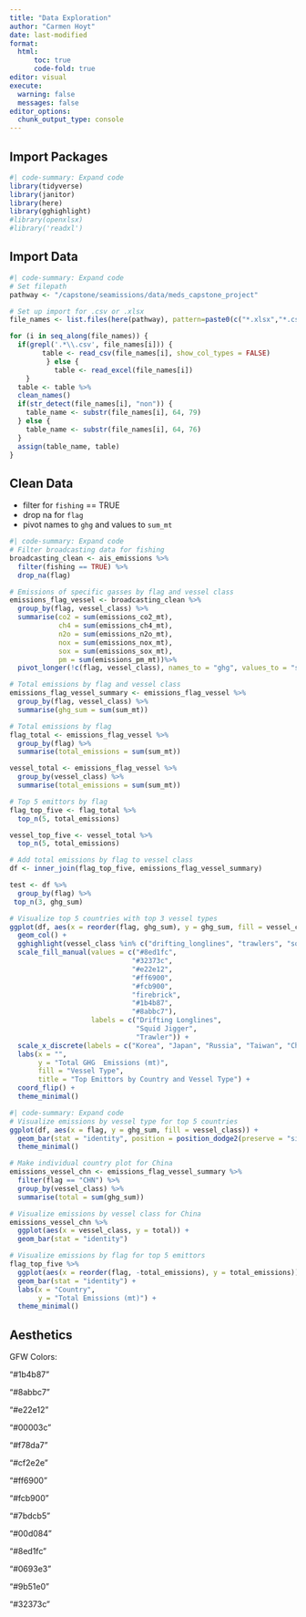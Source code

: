 ```yaml
---
title: "Data Exploration"
author: "Carmen Hoyt"
date: last-modified
format:
  html:
      toc: true
      code-fold: true
editor: visual
execute:
  warning: false
  messages: false
editor_options: 
  chunk_output_type: console
---
```


## Import Packages

```r
#| code-summary: Expand code
library(tidyverse)
library(janitor)
library(here)
library(gghighlight)
#library(openxlsx)
#library('readxl')
```

## Import Data

```r
#| code-summary: Expand code
# Set filepath
pathway <- "/capstone/seamissions/data/meds_capstone_project"

# Set up import for .csv or .xlsx
file_names <- list.files(here(pathway), pattern=paste0(c("*.xlsx","*.csv"), collapse="|"), full.names=TRUE)

for (i in seq_along(file_names)) {
  if(grepl('.*\\.csv', file_names[i])) {
        table <- read_csv(file_names[i], show_col_types = FALSE)
         } else {
           table <- read_excel(file_names[i])
    }
  table <- table %>%
  clean_names() 
  if(str_detect(file_names[i], "non")) {
    table_name <- substr(file_names[i], 64, 79)
  } else {
    table_name <- substr(file_names[i], 64, 76)
  }
  assign(table_name, table)
}
```

## Clean Data

-   filter for `fishing` == TRUE
-   drop na for `flag`
-   pivot names to `ghg` and values to `sum_mt`

```r
#| code-summary: Expand code
# Filter broadcasting data for fishing
broadcasting_clean <- ais_emissions %>%
  filter(fishing == TRUE) %>%
  drop_na(flag)

# Emissions of specific gasses by flag and vessel class
emissions_flag_vessel <- broadcasting_clean %>%
  group_by(flag, vessel_class) %>%
  summarise(co2 = sum(emissions_co2_mt),
            ch4 = sum(emissions_ch4_mt),
            n2o = sum(emissions_n2o_mt),
            nox = sum(emissions_nox_mt),
            sox = sum(emissions_sox_mt),
            pm = sum(emissions_pm_mt))%>%
  pivot_longer(!c(flag, vessel_class), names_to = "ghg", values_to = "sum_mt")

# Total emissions by flag and vessel class
emissions_flag_vessel_summary <- emissions_flag_vessel %>%
  group_by(flag, vessel_class) %>%
  summarise(ghg_sum = sum(sum_mt))

# Total emissions by flag
flag_total <- emissions_flag_vessel %>%
  group_by(flag) %>%
  summarise(total_emissions = sum(sum_mt))

vessel_total <- emissions_flag_vessel %>%
  group_by(vessel_class) %>%
  summarise(total_emissions = sum(sum_mt))

# Top 5 emittors by flag
flag_top_five <- flag_total %>%
  top_n(5, total_emissions)

vessel_top_five <- vessel_total %>%
  top_n(5, total_emissions)

# Add total emissions by flag to vessel class
df <- inner_join(flag_top_five, emissions_flag_vessel_summary)

test <- df %>%
  group_by(flag) %>%
 top_n(3, ghg_sum)

# Visualize top 5 countries with top 3 vessel types
ggplot(df, aes(x = reorder(flag, ghg_sum), y = ghg_sum, fill = vessel_class)) +
  geom_col() +
  gghighlight(vessel_class %in% c("drifting_longlines", "trawlers", "squid_jigger")) +
  scale_fill_manual(values = c("#8ed1fc", 
                              "#32373c", 
                              "#e22e12",
                              "#ff6900", 
                              "#fcb900", 
                              "firebrick", 
                              "#1b4b87",
                              "#8abbc7"),
                    labels = c("Drifting Longlines",
                               "Squid Jigger",
                               "Trawler")) +
  scale_x_discrete(labels = c("Korea", "Japan", "Russia", "Taiwan", "China")) +
  labs(x = "",
       y = "Total GHG  Emissions (mt)",
       fill = "Vessel Type",
       title = "Top Emittors by Country and Vessel Type") +
  coord_flip() +
  theme_minimal()
```

```r
#| code-summary: Expand code
# Visualize emissions by vessel type for top 5 countries
ggplot(df, aes(x = flag, y = ghg_sum, fill = vessel_class)) +
  geom_bar(stat = "identity", position = position_dodge2(preserve = "single")) +
  theme_minimal()

# Make individual country plot for China
emissions_vessel_chn <- emissions_flag_vessel_summary %>%
  filter(flag == "CHN") %>%
  group_by(vessel_class) %>%
  summarise(total = sum(ghg_sum))

# Visualize emissions by vessel class for China
emissions_vessel_chn %>%
  ggplot(aes(x = vessel_class, y = total)) +
  geom_bar(stat = "identity")

# Visualize emissions by flag for top 5 emittors
flag_top_five %>%
  ggplot(aes(x = reorder(flag, -total_emissions), y = total_emissions)) +
  geom_bar(stat = "identity") +
  labs(x = "Country",
       y = "Total Emissions (mt)") +
  theme_minimal()
```

## Aesthetics

GFW Colors:

"#1b4b87"

"#8abbc7"

"#e22e12"

"#00003c"

"#f78da7"

"#cf2e2e"

"#ff6900"

"#fcb900"

"#7bdcb5"

"#00d084"

"#8ed1fc"

"#0693e3"

"#9b51e0"

"#32373c"
